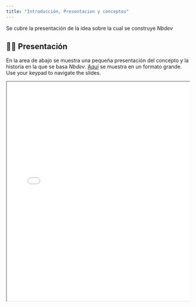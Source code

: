 ```yaml
---
title: "Introducción, Presentacion y conceptos"
---
```


Se cubre la presentación de la idea sobre la cual se construye _Nbdev_

## 👨‍🏫 Presentación

En la area de abajo se muestra una pequeña presentación del concepto y la historia en la que se basa _Nbdev_. [Aquí](slides.qmd) se muestra en un formato grande.
Use your keypad to navigate the slides.

<div class="container" style="position: relative;overflow: hidden;width: 100%;min-height:600px;">
<iframe src="slides.html" style="position=absolute;top: 0;left: 0;bottom: 0;right: 0;width: 100%;min-height:600px;"></iframe>
</div>


